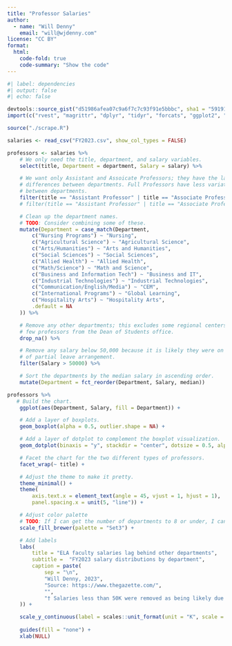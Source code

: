 ```yaml
---
title: "Professor Salaries"
author: 
  - name: "Will Denny"
    email: "will@wjdenny.com"
license: "CC BY"
format:
  html:
    code-fold: true
    code-summary: "Show the code"
---
```


```r
#| label: dependencies
#| output: false
#| echo: false

devtools::source_gist("d51986afea07c9a6f7c7c93f91e5bbbc", sha1 = "59191a4eaca2b0d7e3d695e3660cbff8c55b6fdf")
import(c("rvest", "magrittr", "dplyr", "tidyr", "forcats", "ggplot2", "stringr"))

source("./scrape.R")
```

```r
salaries <- read_csv("FY2023.csv", show_col_types = FALSE)

professors <- salaries %>%
    # We only need the title, department, and salary variables.
    select(title, Department = department, Salary = salary) %>%

    # We want only Assistant and Assoicate Professors; they have the largest
    # differences between departments. Full Professors have less variation
    # between departments.
    filter(title == "Assistant Professor" | title == "Associate Professor") %>%
    # filter(title == "Assistant Professor" | title == "Associate Professor" | title == "Professor") %>%

    # Clean up the department names.
    # TODO: Consider combining some of these.
    mutate(Department = case_match(Department,
        c("Nursing Programs") ~ "Nursing",
        c("Agricultural Science") ~ "Agricultural Science",
        c("Arts/Humanities") ~ "Arts and Humanities",
        c("Social Sciences") ~ "Social Sciences",
        c("Allied Health") ~ "Allied Health",
        c("Math/Science") ~ "Math and Science",
        c("Business and Information Tech") ~ "Business and IT",
        c("Industrial Technologies") ~ "Industrial Technologies",
        c("Communication/English/Media") ~ "CEM",
        c("International Programs") ~ "Global Learning",
        c("Hospitality Arts") ~ "Hospitality Arts",
        .default = NA
    )) %>%

    # Remove any other departments; this excludes some regional centers and a
    # few professors from the Dean of Students office.
    drop_na() %>%

    # Remove any salary below 50,000 because it is likely they were on some kind
    # of partial leave arrangement.
    filter(Salary > 50000) %>%

    # Sort the departments by the median salary in ascending order.
    mutate(Department = fct_reorder(Department, Salary, median))
```

```r
professors %>%
   # Build the chart.
    ggplot(aes(Department, Salary, fill = Department)) +

    # Add a layer of boxplots.
    geom_boxplot(alpha = 0.5, outlier.shape = NA) +

    # Add a layer of dotplot to complement the boxplot visualization.
    geom_dotplot(binaxis = "y", stackdir = "center", dotsize = 0.5, alpha = 0.5, binwidth=3000) +

    # Facet the chart for the two different types of professors.
    facet_wrap(~ title) +

    # Adjust the theme to make it pretty.
    theme_minimal() +
    theme(
        axis.text.x = element_text(angle = 45, vjust = 1, hjust = 1),
        panel.spacing.x = unit(5, "line")) +

    # Adjust color palette
    # TODO: If I can get the number of departments to 8 or under, I can use "Accent"
    scale_fill_brewer(palette = "Set3") +

    # Add labels
    labs(
        title = "ELA faculty salaries lag behind other departments",
        subtitle =  "FY2023 salary distributions by department",
        caption = paste(
            sep = "\n",
            "Will Denny, 2023",
            "Source: https://www.thegazette.com/",
            "",
            "† Salaries less than 50K were removed as being likely due to partial leaves of absence."
    )) +

    scale_y_continuous(label = scales::unit_format(unit = "K", scale = 1e-3)) +
  
    guides(fill = "none") +
    xlab(NULL)
```
